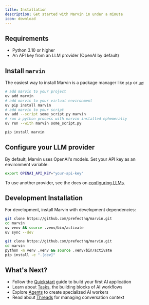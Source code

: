 ```yaml
---
title: Installation
description: Get started with Marvin in under a minute
icon: download
---
```


## Requirements

- Python 3.10 or higher
- An API key from an LLM provider (OpenAI by default)

## Install `marvin`

The easiest way to install Marvin is a package manager like `pip` or [`uv`](https://docs.astral.sh/uv/):

<CodeGroup>

```bash uv
# add marvin to your project
uv add marvin
# add marvin to your virtual environment
uv pip install marvin
# add marvin to your script
uv add --script some_script.py marvin
# run a python process with marvin installed ephemerally
uv run --with marvin some_script.py
```

```bash pip
pip install marvin
```
</CodeGroup>


## Configure your LLM provider

By default, Marvin uses OpenAI's models. Set your API key as an environment variable:

```bash
export OPENAI_API_KEY="your-api-key"
```

To use another provider, see the docs on [configuring LLMs](/guides/configure-llms).

## Development Installation

For development, install Marvin with development dependencies:

<CodeGroup>

```bash uv
git clone https://github.com/prefecthq/marvin.git
cd marvin
uv venv && source .venv/bin/activate
uv sync --dev
```

```bash pip
git clone https://github.com/prefecthq/marvin.git
cd marvin
python -m venv .venv && source .venv/bin/activate
pip install -e ".[dev]"
```
</CodeGroup>

## What's Next?

- Follow the [Quickstart](/quickstart) guide to build your first AI application
- Learn about [Tasks](/concepts/tasks), the building blocks of AI workflows
- Explore [Agents](/concepts/agents) to create specialized AI workers
- Read about [Threads](/concepts/threads) for managing conversation context 